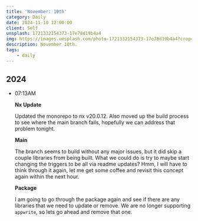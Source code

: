 ```yaml
---
title: 'November: 10th'
category: Daily
date: 2024-11-10 12:00:00
client: Self
unsplash: 1721332154373-17e78d19b4a4
img: https://images.unsplash.com/photo-1721332154373-17e78d19b4a4?crop=entropy&cs=srgb&fm=jpg&ixid=MnwzNjM5Nzd8MHwxfHJhbmRvbXx8fHx8fHx8fDE2ODE3NDg2ODY&ixlib=rb-4.0.3&q=85
description: November 10th.
tags:
    - daily
---
```



## 2024

-   07:13AM

    **Nx Update**

    Updated the monorepo to nx v20.0.12.
    Also moved up the build process to see where the main branch fails, hopefully we can address that problem tonight.

    **Main**

    The branch seems to build without any major issues, but it did skip a couple libraries from being built.
    What we could do is try to maybe start changing the triggers to be all via readme updates?
    Hmm, I will have to think through it again, let me get some coffee and revisit this concept again within the next hour.

    **Package**

    I am going to go through the package again and see if there are any libraries that we need to update or remove.
    We are no longer supporting `appwrite`, so lets go ahead and remove that one.